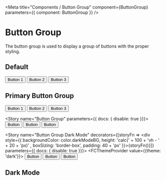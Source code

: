 
<Meta title="Components / Button Group" component={ButtonGroup} parameters={{ component: ButtonGroup }} />

# Button Group

The button group is used to display a group of buttons with the proper styling.

## Default

<Preview>
  <ButtonGroup>
    <Button>Button 1</Button>
    <Button>Button 2</Button>
    <Button>Button 3</Button>
  </ButtonGroup>
</Preview>

## Primary Button Group

<Preview>
  <ButtonGroup>
    <Button primary>Button 1</Button>
    <Button primary>Button 2</Button>
    <Button primary>Button 3</Button>
  </ButtonGroup>
</Preview>

<Story name="Button Group" parameters={{ docs: { disable: true  }}}>
  <ButtonGroup>
    <Button  id="primaryButton" >Button</Button>
    <Button  id="primaryButton1">Button</Button>
    <Button  id="primaryButton2">Button</Button>
  </ButtonGroup>
</Story>

<Story name="Button Group Dark Mode" 
decorators={[storyFn => <div style={{ backgroundColor: color.darkModeBG, height: 'calc(' + 100 + 'vh - ' + 20 + 'px)' , boxSizing: 'border-box', padding: 40 + 'px' }}>{storyFn()}</div>]}
parameters={{ docs: { disable: true  }}}>
  <FCThemeProvider value={{theme: 'dark'}}>
    <ButtonGroup>
      <Button id="primaryButton">Button</Button>
      <Button id="primaryButton1">Button</Button>
      <Button id="primaryButton2">Button</Button>
    </ButtonGroup>
   </FCThemeProvider>
</Story>

## Dark Mode

<ButtonGroupDarkMode />
